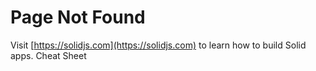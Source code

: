 
# Page Not Found

Visit [https://solidjs.com](https://solidjs.com) to learn how to build Solid apps. <Link href="/">Cheat Sheet</Link>

